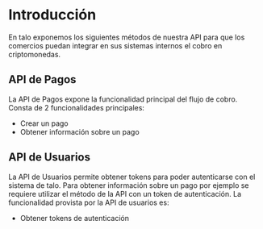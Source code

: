 
# Introducción

En talo exponemos los siguientes métodos de nuestra API para que los comercios puedan integrar en sus sistemas internos el cobro en criptomonedas.

## API de Pagos

La API de Pagos expone la funcionalidad principal del flujo de cobro. Consta de 2 funcionalidades principales:

- <Link href="/API/payment_api">Crear un pago</Link>
- <Link href="/API/payment_api">Obtener información sobre un pago</Link>

## API de Usuarios

La API de Usuarios permite obtener tokens para poder autenticarse con el sistema de talo. Para obtener información sobre un pago por ejemplo se requiere utilizar el método de la API con un token de autenticación. La funcionalidad provista por la API de usuarios es:

- <Link href="/API/users_api">Obtener tokens de autenticación</Link>
